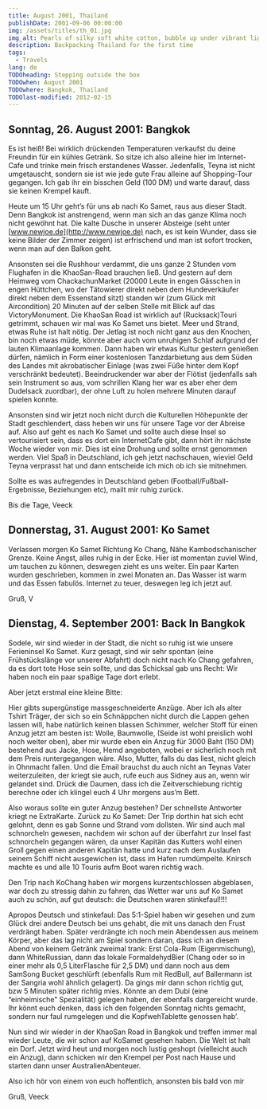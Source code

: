 ```yaml
---
title: August 2001, Thailand
publishDate: 2001-09-06 00:00:00
img: /assets/titles/th_01.jpg
img_alt: Pearls of silky soft white cotton, bubble up under vibrant lighting
description: Backpacking Thailand for the first time
tags:
  - Travels
lang: de
TODOheading: Stepping outside the box
TODOwhen: August 2001
TODOwhere: Bangkok, Thailand
TODOlast-modified: 2012-02-15
---
```


## Sonntag, 26. August 2001: Bangkok

Es ist heiß! Bei wirklich drückenden Temperaturen verkaufst du deine Freundin für ein kühles Getränk. So sitze ich also
alleine hier im Internet-Cafe und trinke mein frisch erstandenes Wasser. Jedenfalls, Teyna ist nicht umgetauscht,
sondern sie ist wie jede gute Frau alleine auf Shopping-Tour gegangen. Ich gab ihr ein bisschen Geld (100 DM) und warte
darauf, dass sie keinen Krempel kauft.

Heute um 15 Uhr geht’s für uns ab nach Ko Samet, raus aus dieser Stadt. Denn Bangkok ist anstrengend, wenn man sich an
das ganze Klima noch nicht gewöhnt hat. Die kalte Dusche in unserer Absteige (seht unter
[www.newjoe.de](http://www.newjoe.de) nach, es ist kein Wunder, dass sie keine Bilder der Zimmer zeigen) ist erfrischend
und man ist sofort trocken, wenn man auf den Balkon geht.

Ansonsten sei die Rushhour verdammt, die uns ganze 2 Stunden vom Flughafen in die KhaoSan-Road brauchen ließ. Und
gestern auf dem Heimweg vom ChackachunMarket (20000 Leute in engen Gässchen in engen Hüttchen, wo der Tätowierer direkt
neben dem Hundeverkäufer direkt neben dem Essenstand sitzt) standen wir (zum Glück mit Aircondition) 20 Minuten auf der
selben Stelle mit Blick auf das VictoryMonument. Die KhaoSan Road ist wirklich auf (Rucksack)Touri getrimmt, schauen wir
mal was Ko Samet uns bietet. Meer und Strand, etwas Ruhe ist halt nötig. Der Jetlag ist noch nicht ganz aus den Knochen,
bin noch etwas müde, könnte aber auch vom unruhigen Schlaf aufgrund der lauten Klimaanlage kommen. Dann haben wir etwas
Kultur gestern genießen dürfen, nämlich in Form einer kostenlosen Tanzdarbietung aus dem Süden des Landes mit
akrobatischer Einlage (was zwei Füße hinter dem Kopf verschränkt bedeutet). Beeindruckender war aber der Flötist
(jedenfalls sah sein Instrument so aus, vom schrillen Klang her war es aber eher dem Dudelsack zuordbar), der ohne Luft
zu holen mehrere Minuten darauf spielen konnte.

Ansonsten sind wir jetzt noch nicht durch die Kulturellen Höhepunkte der Stadt geschlendert, dass heben wir uns für
unsere Tage vor der Abreise auf. Also auf geht es nach Ko Samet und sollte auch diese Insel so vertourisiert sein, dass
es dort ein InternetCafe gibt, dann hört ihr nächste Woche wieder von mir. Dies ist eine Drohung und sollte ernst
genommen werden. Viel Spaß in Deutschland, ich geh jetzt nachschauen, wieviel Geld Teyna verprasst hat und dann
entscheide ich mich ob ich sie mitnehmen.

Sollte es was aufregendes in Deutschland geben (Football/Fußball-Ergebnisse, Beziehungen etc), mailt mir ruhig zurück.

Bis die Tage, Veeck

## Donnerstag, 31. August 2001: Ko Samet

Verlassen morgen Ko Samet Richtung Ko Chang, Nähe Kambodschanischer Grenze. Keine Angst, alles ruhig in der Ecke. Hier
ist momentan zuviel Wind, um tauchen zu können, deswegen zieht es uns weiter. Ein paar Karten wurden geschrieben, kommen
in zwei Monaten an. Das Wasser ist warm und das Essen fabulös. Internet zu teuer, deswegen leg ich jetzt auf.

Gruß, V

## Dienstag, 4. September 2001: Back In Bangkok

Sodele, wir sind wieder in der Stadt, die nicht so ruhig ist wie unsere Ferieninsel Ko Samet. Kurz gesagt, sind wir sehr
spontan (eine Frühstückslänge vor unserer Abfahrt) doch nicht nach Ko Chang gefahren, da es dort tote Hose sein sollte,
und das Schicksal gab uns Recht: Wir haben noch ein paar spaßige Tage dort erlebt.

Aber jetzt erstmal eine kleine Bitte:

Hier gibts supergünstige massgeschneiderte Anzüge. Aber ich als alter Tshirt Träger, der sich so ein Schnäppchen nicht
durch die Lappen gehen lassen will, habe natürlich keinen blassen Schimmer, welcher Stoff für einen Anzug jetzt am
besten ist: Wolle, Baumwolle, (Seide ist wohl preislich wohl noch weiter oben), aber mir wurde eben ein Anzug für 3000
Baht (150 DM) bestehend aus Jacke, Hose, Hemd angeboten, wobei er sicherlich noch mit dem Preis runtergegangen wäre.
Also, Mutter, falls du das liest, nicht gleich in Ohnmacht fallen. Und die Email brauchst du auch nicht an Teynas Vater
weiterzuleiten, der kriegt sie auch, rufe euch aus Sidney aus an, wenn wir gelandet sind. Drück die Daumen, dass ich die
Zeitverschiebung richtig berechne oder ich klingel euch 4 Uhr morgens aus’m Bett.

Also woraus sollte ein guter Anzug bestehen? Der schnellste Antworter kriegt ne ExtraKarte. Zurück zu Ko Samet: Der Trip
dorthin hat sich echt gelohnt, denn es gab Sonne und Strand vom dollsten. Wir sind auch mal schnorcheln gewesen, nachdem
wir schon auf der überfahrt zur Insel fast schnorcheln gegangen wären, da unser Kapitän das Kutters wohl einen Groll
gegen einen anderen Kapitän hatte und kurz nach dem Auslaufen seinem Schiff nicht ausgewichen ist, dass im Hafen
rumdümpelte. Knirsch machte es und alle 10 Touris aufm Boot waren richtig wach.

Den Trip nach KoChang haben wir morgens kurzentschlossen abgeblasen, war doch zu stressig dahin zu fahren, das Wetter
war uns auf Ko Samet auch zu schön, auf gut deutsch: die Deutschen waren stinkefaul!!!!

Apropos Deutsch und stinkefaul: Das 5:1-Spiel haben wir gesehen und zum Glück drei andere Deutsch bei uns gehabt, die
mit uns danach den Frust verdrängt haben. Später verdrängte ich noch mein Abendessen aus meinem Körper, aber das lag
nicht am Spiel sondern daran, dass ich an diesem Abend von keinem Getränk zweimal trank: Erst Cola-Rum (Eigenmischung),
dann WhiteRussian, dann das lokale FormaldehydBier (Chang oder so in einer mehr als 0,5 LiterFlasche für 2,5 DM) und
dann noch aus dem SamSong Bucket geschlürft (ebenfalls Rum mit RedBull, auf Ballermann ist der Sangria wohl ähnlich
gelagert). Da gings mir dann schon richtig gut, bzw 5 Minuten später richtig mies. Könnte an dem Dubi (eine
“einheimische” Spezialität) gelegen haben, der ebenfalls dargereicht wurde. Ihr könnt euch denken, dass ich den
folgenden Sonntag nichts gemacht, sondern nur faul rumgelegen und die KopfwehTablette genossen hab’.

Nun sind wir wieder in der KhaoSan Road in Bangkok und treffen immer mal wieder Leute, die wir schon auf KoSamet gesehen
haben. Die Welt ist halt ein Dorf. Jetzt wird heut und morgen noch lustig geshopt (vielleicht auch ein Anzug), dann
schicken wir den Krempel per Post nach Hause und starten dann unser AustralienAbenteuer.

Also ich hör von einem von euch hoffentlich, ansonsten bis bald von mir

Gruß, Veeck
